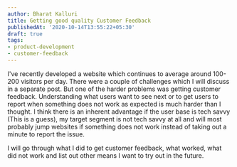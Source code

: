```yaml
---
author: Bharat Kalluri
title: Getting good quality Customer Feedback
publishedAt: '2020-10-14T13:55:22+05:30'
draft: true
tags:
- product-development
- customer-feedback
---
```


I've recently developed a website which continues to average around 100-200 visitors per day. There were a couple of challenges which I will discuss
in a separate post. But one of the harder problems was getting customer feedback. Understanding what users want to see next or to get users to report
when something does not work as expected is much harder than I thought. I think there is an inherent advantage if the user base is tech savvy (This is a guess),
my target segment is not tech savvy at all and will most probably jump websites if something does not work instead of taking out a minute to report the issue.

I will go through what I did to get customer feedback, what worked, what did not work and list out other means I want to try out in the future.